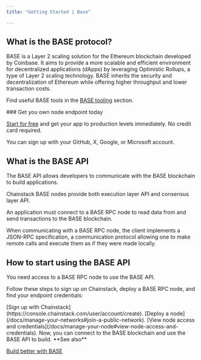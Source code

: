 ---
title: "Getting Started | Base"

---
## What is the BASE protocol?

BASE is a Layer 2 scaling solution for the Ethereum blockchain developed by Coinbase. It aims to provide a more scalable and efficient environment for decentralized applications (dApps) by leveraging Optimistic Rollups, a type of Layer 2 scaling technology. BASE inherits the security and decentralization of Ethereum while offering higher throughput and lower transaction costs.

Find useful BASE tools in the [BASE tooling](/docs/base-tooling) section.

<Check>
  ### Get you own node endpoint today

  [Start for free](https://console.chainstack.com/) and get your app to production levels immediately. No credit card required.

  You can sign up with your GitHub, X, Google, or Microsoft account.
</Check>

## What is the BASE API

The BASE API allows developers to communicate with the BASE blockchain to build applications.

Chainstack BASE nodes provide both execution layer API and consensus layer API.

An application must connect to a BASE RPC node to read data from and send transactions to the BASE blockchain.

When communicating with a BASE RPC node, the client implements a JSON-RPC specification, a communication protocol allowing one to make remote calls and execute them as if they were made locally.

## How to start using the BASE API

You need access to a BASE RPC node to use the BASE API.

Follow these steps to sign up on Chainstack, deploy a BASE RPC node, and find your endpoint credentials:

<Steps>
<Step>
[Sign up with Chainstack](https://console.chainstack.com/user/account/create).
</Step>
<Step>
[Deploy a node](/docs/manage-your-networks#join-a-public-network).
</Step>
<Step>
[View node access and credentials](/docs/manage-your-node#view-node-access-and-credentials).
</Step>
</Steps>
Now, you can connect to the BASE blockchain and use the BASE API to build.

<Info>
  **See also**

  [Build better with BASE](https://chainstack.com/build-better-with-base/)
</Info>
